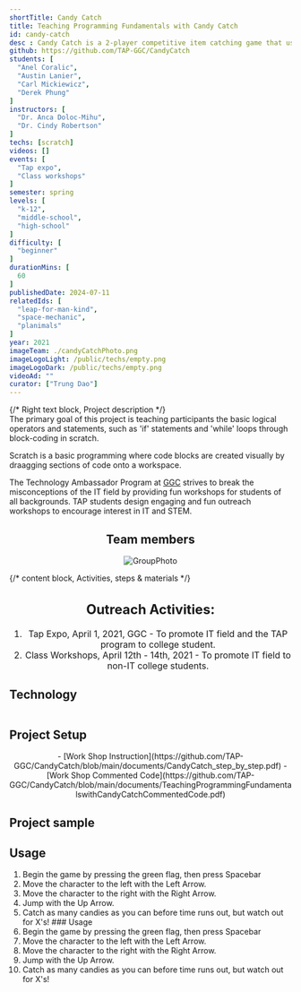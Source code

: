```yaml
---
shortTitle: Candy Catch
title: Teaching Programming Fundamentals with Candy Catch
id: candy-catch
desc : Candy Catch is a 2-player competitive item catching game that uses Scratch. Players will learn about 'if-then' and 'while' statements. The workshop strives to captivate students' interests toward the IT field by teaching them these basic programming concepts through a fun and interractive game developement proccess.
github: https://github.com/TAP-GGC/CandyCatch
students: [
  "Anel Coralic",
  "Austin Lanier",
  "Carl Mickiewicz",
  "Derek Phung"
]
instructors: [
  "Dr. Anca Doloc-Mihu",
  "Dr. Cindy Robertson"
] 
techs: [scratch]
videos: []
events: [
  "Tap expo",
  "Class workshops"
]
semester: spring
levels: [
  "k-12",
  "middle-school",
  "high-school"
] 
difficulty: [
  "beginner"
] 
durationMins: [
  60
]
publishedDate: 2024-07-11
relatedIds: [
  "leap-for-man-kind",
  "space-mechanic",
  "planimals"
]
year: 2021
imageTeam: ./candyCatchPhoto.png
imageLogoLight: /public/techs/empty.png
imageLogoDark: /public/techs/empty.png
videoAd: ""
curator: ["Trung Dao"]
---
```






{/* Right text block, Project description */}	
The primary goal of this project is teaching participants the basic logical operators and statements, such as 'if' statements and 'while' loops through block-coding in scratch.

Scratch is a basic programming where code blocks are created visually by draagging sections of code onto a workspace.

The Technology Ambassador Program at [GGC](http://www.ggc.edu/tap) strives to break the misconceptions of the IT field by providing fun workshops for students of all backgrounds. TAP students design engaging and fun outreach workshops to encourage interest in IT and STEM.

 <div style="text-align:center;">

## Team members
<Image src={GroupPhoto} alt="GroupPhoto" />
</div>

 {/* content block, Activities, steps & materials */}
<div style="text-align: center ; justify-content: center; font-size: 1.125em;">

  ## Outreach Activities:
1. Tap Expo, April 1, 2021, GGC - To promote IT field and the TAP program to college student.
2. Class Workshops, April 12th - 14th, 2021 - To promote IT field to non-IT college students.
</div>

 ## Technology
  <div style='text-align:center; display: flex; justify-content: center; font-size: 1.25em;'>
  <Logo src= {ScratchLogo.src} alt="Scracth" link="https://scratch.mit.edu/" />
  </div>

## Project Setup
<div style='text-align:center; justify-content: center; font-size: 1em; top-margin: 50px; bottom-margin: 100px; ' >
- [Work Shop Instruction](https://github.com/TAP-GGC/CandyCatch/blob/main/documents/CandyCatch_step_by_step.pdf)
- [Work Shop Commented Code](https://github.com/TAP-GGC/CandyCatch/blob/main/documents/TeachingProgrammingFundamentalswithCandyCatchCommentedCode.pdf)
<Clip src="v-GUbj7DMEE" showIframe={true}/>
</div>

## Project sample
<div style="text-align:center;">
<Photo src={ScratchSample.src} alt="ScratchSample" caption="Scratch Code Sample" />
</div>

## Usage
1. Begin the game by pressing the green flag, then press Spacebar
2. Move the character to the left with the Left Arrow.
3. Move the character to the right with the Right Arrow.
4. Jump with the Up Arrow.
5. Catch as many candies as you can before time runs out, but watch out for X's! ### Usage
6. Begin the game by pressing the green flag, then press Spacebar
7. Move the character to the left with the Left Arrow.
8. Move the character to the right with the Right Arrow.
9. Jump with the Up Arrow.
10. Catch as many candies as you can before time runs out, but watch out for X's!
